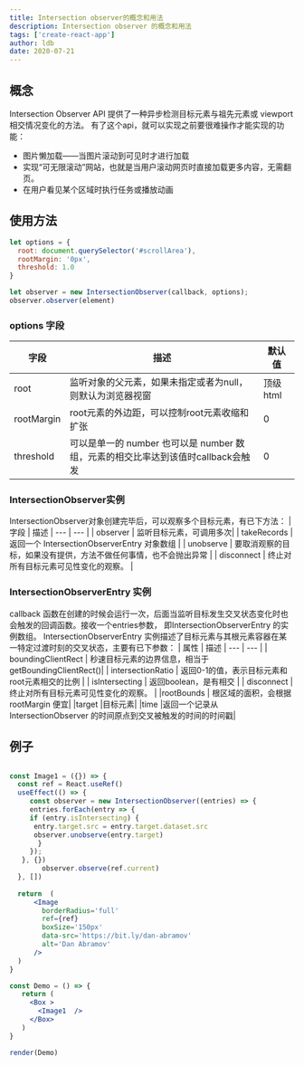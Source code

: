 ```yaml
---
title: Intersection observer的概念和用法
description: Intersection observer 的概念和用法
tags: ['create-react-app']
author: ldb
date: 2020-07-21
---
```


## 概念
Intersection Observer API 提供了一种异步检测目标元素与祖先元素或 viewport 相交情况变化的方法。
有了这个api，就可以实现之前要很难操作才能实现的功能：

- 图片懒加载——当图片滚动到可见时才进行加载
- 实现“可无限滚动”网站，也就是当用户滚动网页时直接加载更多内容，无需翻页。
- 在用户看见某个区域时执行任务或播放动画

## 使用方法
```js
let options = {
  root: document.querySelector('#scrollArea'),
  rootMargin: '0px',
  threshold: 1.0
}

let observer = new IntersectionObserver(callback, options);
observer.observer(element)

```
### options 字段
| 字段 | 描述 | 默认值 | 
| --- | --- | --- |
| root | 监听对象的父元素，如果未指定或者为null，则默认为浏览器视窗| 顶级html |
| rootMargin | root元素的外边距，可以控制root元素收缩和扩张 | 0 |
| threshold | 可以是单一的 number 也可以是 number 数组，元素的相交比率达到该值时callback会触发 | 0 |

### IntersectionObserver实例
IntersectionObserver对象创建完毕后，可以观察多个目标元素，有已下方法：
| 字段 | 描述 
| --- | --- | 
| observer | 监听目标元素，可调用多次|
| takeRecords | 返回一个 IntersectionObserverEntry 对象数组 |
| unobserve | 要取消观察的目标，如果没有提供，方法不做任何事情，也不会抛出异常 | 
| disconnect | 终止对所有目标元素可见性变化的观察。 | 
### IntersectionObserverEntry 实例
callback 函数在创建的时候会运行一次，后面当监听目标发生交叉状态变化时也会触发的回调函数。接收一个entries参数， 即IntersectionObserverEntry 的实例数组。
IntersectionObserverEntry 实例描述了目标元素与其根元素容器在某一特定过渡时刻的交叉状态，主要有已下参数：
| 属性 | 描述 
| --- | --- | 
| boundingClientRect | 秒速目标元素的边界信息，相当于getBoundingClientRect()|
| intersectionRatio | 返回0-1的值，表示目标元素和root元素相交的比例 |
| isIntersecting | 	返回boolean，是有相交 | 
| disconnect | 终止对所有目标元素可见性变化的观察。 |
|rootBounds |	根区域的面积，会根据rootMargin 便宜|
|target	|目标元素|
|time	|返回一个记录从 IntersectionObserver 的时间原点到交叉被触发的时间的时间戳|

## 例子

```jsx manual=true

const Image1 = ({}) => {
  const ref = React.useRef()
  useEffect(() => {
     const observer = new IntersectionObserver((entries) => {
     entries.forEach(entry => {
     if (entry.isIntersecting) {
      entry.target.src = entry.target.dataset.src
      observer.unobserve(entry.target)
       }
     });
   }, {})
        observer.observe(ref.current)
  }, [])
   
  return  (
      <Image
        borderRadius='full'
        ref={ref}
        boxSize='150px'
        data-src='https://bit.ly/dan-abramov'
        alt='Dan Abramov'
      />
  )
}

const Demo = () => {
   return (
     <Box >
       <Image1  />
     </Box>
   )
}

render(Demo)
```

